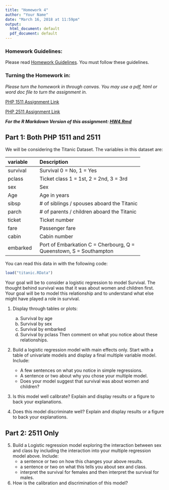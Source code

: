```yaml
---
title: "Homework 4"
author: "Your Name"
date: "March 16, 2018 at 11:59pm"
output:
  html_document: default
  pdf_document: default
---
```




### Homework Guidelines:

Please read [Homework Guidelines](../homework/guidelines.html). You must follow these guidelines. 


### Turning the Homework in:

*Please turn the homework in through canvas. You may use a pdf, html or word doc file to turn the assignment in.*

[PHP 1511 Assignment Link](https://canvas.brown.edu/courses/1075279/assignments/7690890)

[PHP 2511 Assignment Link](https://canvas.brown.edu/courses/1075280/assignments/7690891)


***For the R Markdown Version of this assignment: [HW4.Rmd](../homework/hw4.Rmd)***


## Part 1: Both PHP 1511 and 2511 

We will be considering the Titanic Dataset. The variables in this dataset are:

--------------------------------------------------------
variable    Description
----------- ------------------------------------------------
survival	  Survival	0 = No, 1 = Yes

pclass	    Ticket class	1 = 1st, 2 = 2nd, 3 = 3rd

sex	        Sex

Age	        Age in years	

sibsp	      # of siblings / spouses aboard the Titanic

parch	      # of parents / children aboard the Titanic	

ticket	    Ticket number	

fare	      Passenger fare	

cabin	      Cabin number	

embarked	  Port of Embarkation	C = Cherbourg, Q = Queenstown, S = Southampton
-------------------------------------------------------------

You can read this data in with the following code:

```r
load("titanic.RData")
```


Your goal will be to consider a logistic regression to model Survival. The thought behind survival was that it was about women and children first. Your goal will be to model this relationship and to understand what else might have played a role in survival. 

1. Display through tables or plots:
    a. Survival by age
    b. Survival by sex
    c. Survival by embarked
    d. Survival by pclass
    Then comment on what you notice about these relationships. 

2. Build a logistic regression model with main effects only. Start with a table of univariate models and display a final multiple variable model. Include:
    - A few sentences on what you notice in simple regressions.
    - A sentence or two about why you chose your multiple model.
    - Does your model suggest that survival was about women and children? 


3. Is this model well calibrate? Explain and display results or a figure to back your explanations. 

4. Does this model discriminate well? Explain and display results or a figure to back your explanations. 
    

## Part 2: 2511 Only


5. Build a Logistic regression model exploring the interaction between sex and class by including the interaction into your multiple regression model above. Include:
    - a sentence or two on how this changes your above results.
    - a sentence or two on what this tells you about sex and class. 
    - interpret the survival for females and then interpret the survival for males. 
    
6. How is the calibration and discrimination of this model?